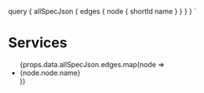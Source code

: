 
  query {
    allSpecJson {
      edges {
        node {
          shortId
          name
        }
      }
    }
  }
`

# Services

<ul>
    {props.data.allSpecJson.edges.map(node => <li>
        <Link to={`/services/${node.node.shortId}`}>{node.node.name}</Link>
    </li>)}
</ul>